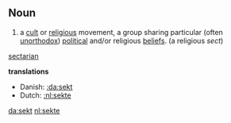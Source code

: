 ==Noun==

#a [[cult]] or [[religious]] movement, a group sharing particular (often [[unorthodox]]) [[political]] and/or religious [[beliefs]]. (a religious ''sect'')

[[sectarian]]

'''translations'''
*Danish: [[:da:sekt]]
*Dutch: [[:nl:sekte]]


[[da:sekt]]
[[nl:sekte]]